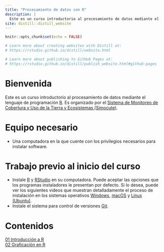 ```yaml
---
title: "Procesamiento de datos con R"
description: |
  Este es un curso introductorio al procesamiento de datos mediante el lenguaje de programación R.  Es organizado por el Sistema de Monitoreo de Cobertura y Uso de la Tierra y Ecosistemas (Simocute).
site: distill::distill_website
---
```


```r
knitr::opts_chunk$set(echo = FALSE)

# Learn more about creating websites with Distill at:
# https://rstudio.github.io/distill/website.html

# Learn more about publishing to GitHub Pages at:
# https://rstudio.github.io/distill/publish_website.html#github-pages

```

# Bienvenida
Este es un curso introductorio al procesamiento de datos mediante el lenguaje de programación [R](https://www.r-project.org/). Es organizado por el [Sistema de Monitoreo de Cobertura y Uso de la Tierra y Ecosistemas (Simocute)](https://simocute.go.cr/).

# Equipo necesario
- Una computadora en la que cuente con los privilegios necesarios para instalar software.

# Trabajo previo al inicio del curso
- Instale [R](https://cloud.r-project.org/) y [RStudio](https://www.rstudio.com/products/rstudio/download/) en su computadora. Puede aceptar las opciones que los programas instaladores le presentan por defecto. Si lo desea, puede ver los siguientes videos que muestran detalladamente el proceso de instalación en los sistemas operativos [Windows](https://www.youtube.com/watch?v=k0oCZdJPsDU), [macOS](https://www.maximaformacion.es/blog-dat/instala-r-y-rstudio-en-mac-os/) y [Linux (Ubuntu)](https://www.youtube.com/watch?v=3ni-jP2qEWg).
- Instale el sistema para control de versiones [Git](https://git-scm.com/downloads).

# Contenidos
[01 Introducción a R](01-r-introduccion.html)  
[02 Graficación en R](02-r-graficacion.html)  
